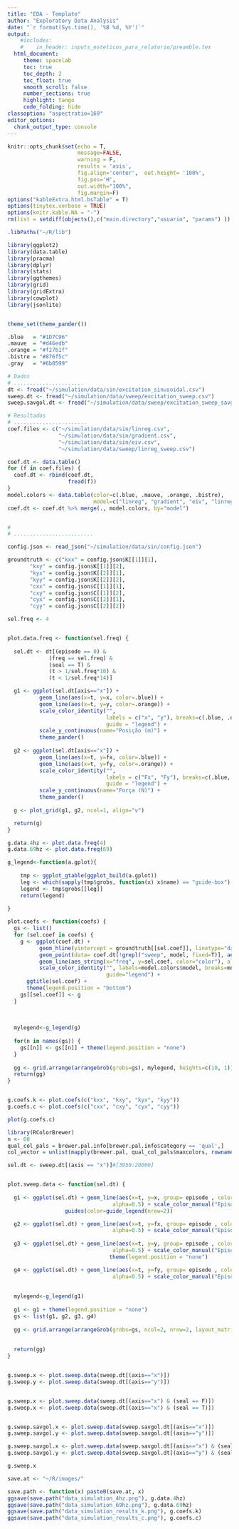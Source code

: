 ```yaml
---
title: "EDA - Template"
author: "Exploratory Data Analysis"
date: "`r format(Sys.time(), '%B %d, %Y')`"
output:
    #includes:
    #    in_header: inputs_esteticos_para_relatorio/preamble.tex
  html_document:
     theme: spacelab
     toc: true
     toc_depth: 2
     toc_float: true
     smooth_scroll: false
     number_sections: true
     highlight: tango
     code_folding: hide
classoption: "aspectratio=169"
editor_options:
  chunk_output_type: console
---
```





```r
knitr::opts_chunk$set(echo = T,
                      message=FALSE,
                      warning = F,
                      results = 'asis',
                      fig.align='center',  out.height= '100%', 
                      fig.pos='H',
                      out.width="100%",
                      fig.margin=F)
options("kableExtra.html.bsTable" = T)
options(tinytex.verbose = TRUE)
options(knitr.kable.NA = "-")
rm(list = setdiff(objects(),c("main.directory","usuario", "params") ))

.libPaths("~/R/lib")

```

```r

library(ggplot2)
library(data.table)
library(pracma)
library(dplyr)
library(stats)
library(ggthemes)
library(grid)
library(gridExtra)
library(cowplot)
library(jsonlite)


theme_set(theme_pander())
```

```r
.blue   = "#1D7C96"
.mauve  = "#d46edb"
.orange = "#f27b1f"
.bistre = "#876f5c"
.gray   = "#6b8599"

```


```r

# Dados
# ......................
dt <- fread("~/simulation/data/sin/excitation_sinusoidal.csv")
sweep.dt <- fread("~/simulation/data/sweep/excitation_sweep.csv")
sweep.savgol.dt <- fread("~/simulation/data/sweep/excitation_sweep_savgol.csv")

# Resultados
# .......................
coef.files <- c("~/simulation/data/sin/linreg.csv",
                "~/simulation/data/sin/gradient.csv",
                "~/simulation/data/sin/eiv.csv",
                "~/simulation/data/sweep/linreg_sweep.csv")

coef.dt <- data.table()
for (f in coef.files) {
  coef.dt <- rbind(coef.dt,
                   fread(f))
}
model.colors <- data.table(color=c(.blue, .mauve, .orange, .bistre),
                           model=c("linreg", "gradient", "eiv", "linreg_sweep"))
coef.dt <- coef.dt %>% merge(., model.colors, by="model")


# 
# .........................
```

```r

config.json <- read_json("~/simulation/data/sin/config.json")

groundtruth <- c("kxx" = config.json$K[[1]][1],
       "kxy" = config.json$K[[1]][2],
       "kyx" = config.json$K[[2]][1],
       "kyy" = config.json$K[[2]][2],
       "cxx" = config.json$C[[1]][1],
       "cxy" = config.json$C[[1]][2],
       "cyx" = config.json$C[[2]][1],
       "cyy" = config.json$C[[2]][2])


```


```r


sel.freq <- 4


plot.data.freq <- function(sel.freq) {
  
  sel.dt <- dt[(episode == 0) &
             (freq == sel.freq) &
             (seal == T) &
             (t > 1/sel.freq*10) &
             (t < 1/sel.freq*14)]

  g1 <- ggplot(sel.dt[axis=="x"]) +
          geom_line(aes(x=t, y=x, color=.blue)) +
          geom_line(aes(x=t, y=y, color=.orange)) +
          scale_color_identity("",
                               labels = c("x", "y"), breaks=c(.blue, .orange),
                               guide = "legend") +
          scale_y_continuous(name="Posição (m)") + 
          theme_pander()
  
  g2 <- ggplot(sel.dt[axis=="x"]) +
          geom_line(aes(x=t, y=fx, color=.blue)) +
          geom_line(aes(x=t, y=fy, color=.orange)) +
          scale_color_identity("",
                               labels = c("Fx", "Fy"), breaks=c(.blue, .orange),
                               guide = "legend") +
          scale_y_continuous(name="Força (N)") + 
          theme_pander()
  
  g <- plot_grid(g1, g2, ncol=1, align="v")

  return(g)
}


```

```r
g.data.4hz <- plot.data.freq(4)
g.data.69hz <- plot.data.freq(69)

```


```r


g_legend<-function(a.gplot){
  
    tmp <- ggplot_gtable(ggplot_build(a.gplot))
    leg <- which(sapply(tmp$grobs, function(x) x$name) == "guide-box")
    legend <- tmp$grobs[[leg]]
    return(legend)
    
}

plot.coefs <- function(coefs) {
  gs <- list()
  for (sel.coef in coefs) {
    g <- ggplot(coef.dt) +
          geom_hline(yintercept = groundtruth[[sel.coef]], linetype="dashed", color=.gray, alpha=0.65) +
          geom_point(data= coef.dt[!grepl("sweep", model, fixed=T)], aes_string(x="freq", y=sel.coef, color="color")) +
          geom_line(aes_string(x="freq", y=sel.coef, color="color"), alpha=0.5) +
          scale_color_identity("", labels=model.colors$model, breaks=model.colors$color,
                               guide="legend") + 
      ggtitle(sel.coef) + 
      theme(legend.position = "bottom")
    gs[[sel.coef]] <- g
  }
  
  
  
  mylegend<-g_legend(g)
  
  for(n in names(gs)) {
    gs[[n]] <- gs[[n]] + theme(legend.position = "none")
  }
  
  gg <- grid.arrange(arrangeGrob(grobs=gs), mylegend, heights=c(10, 1))
  return(gg)
}


g.coefs.k <- plot.coefs(c("kxx", "kxy", "kyx", "kyy"))
g.coefs.c <- plot.coefs(c("cxx", "cxy", "cyx", "cyy"))

plot(g.coefs.c)
```


```r

library(RColorBrewer)
n <- 60
qual_col_pals = brewer.pal.info[brewer.pal.info$category == 'qual',]
col_vector = unlist(mapply(brewer.pal, qual_col_pals$maxcolors, rownames(qual_col_pals)))

sel.dt <- sweep.dt[(axis == "x")]#[3950:20000]


plot.sweep.data <- function(sel.dt) {
  
  g1 <- ggplot(sel.dt) + geom_line(aes(x=t, y=x, group= episode , color = as.factor(episode)),
                                 alpha=0.5) + scale_color_manual("Episódio", values=col_vector) +
                  guides(color=guide_legend(nrow=2))

  g2 <- ggplot(sel.dt) + geom_line(aes(x=t, y=fx, group= episode , color = as.factor(episode)),
                                 alpha=0.5) + scale_color_manual("Episódio", values=col_vector) + theme(legend.position = "none")
  
  g3 <- ggplot(sel.dt) + geom_line(aes(x=t, y=y, group= episode , color = as.factor(episode)),
                                 alpha=0.5) + scale_color_manual("Episódio", values=col_vector) +
                                theme(legend.position = "none")

  g4 <- ggplot(sel.dt) + geom_line(aes(x=t, y=fy, group= episode , color = as.factor(episode)),
                                 alpha=0.5) + scale_color_manual("Episódio", values=col_vector) + theme(legend.position = "none")
  
  
  mylegend<-g_legend(g1)
  
  g1 <- g1 + theme(legend.position = "none")
  gs <- list(g1, g2, g3, g4)
  
  gg <- grid.arrange(arrangeGrob(grobs=gs, ncol=2, nrow=2, layout_matrix=rbind(c(1,3), c(2,4))), mylegend, heights=c(10, 1))
  
  
  return(gg)
}


g.sweep.x <- plot.sweep.data(sweep.dt[(axis=="x")])
g.sweep.y <- plot.sweep.data(sweep.dt[(axis=="y")])


g.sweep.x <- plot.sweep.data(sweep.dt[(axis=="x") & (seal == F)])
g.sweep.x <- plot.sweep.data(sweep.dt[(axis=="x") & (seal == T)])


g.sweep.savgol.x <- plot.sweep.data(sweep.savgol.dt[(axis=="x")])
g.sweep.savgol.y <- plot.sweep.data(sweep.savgol.dt[(axis=="y")])

g.sweep.savgol.x <- plot.sweep.data(sweep.savgol.dt[(axis=="x") & (seal == F)])
g.sweep.savgol.y <- plot.sweep.data(sweep.savgol.dt[(axis=="y") & (seal == T)])

g.sweep.x
```



```r

save.at <- "~/R/images/"

save.path <- function(x) paste0(save.at, x)
ggsave(save.path("data_simulation_4hz.png"), g.data.4hz)
ggsave(save.path("data_simulation_69hz.png"), g.data.69hz)
ggsave(save.path("data_simulation_results_k.png"), g.coefs.k)
ggsave(save.path("data_simulation_results_c.png"), g.coefs.c)

```

